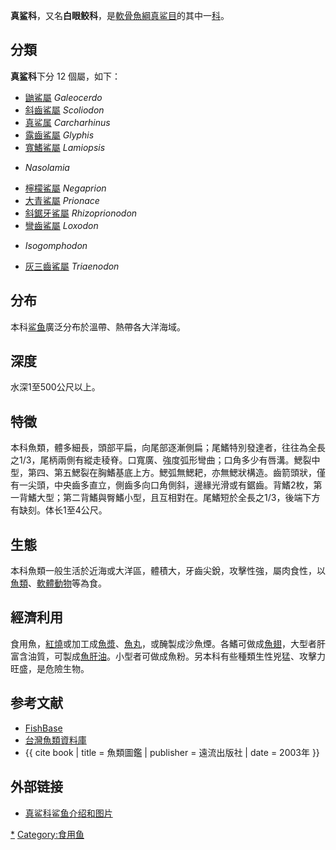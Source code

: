 {{automatic taxobox
| name = 真鯊科
| fossil_range = {{Fossil range|始新世|現今}}
| image = Tiger shark.jpg
| image_caption = [[鼬鯊|鼬鯊]]
| taxon = Carcharhinidae
| authority = [[David_Starr_Jordan|D. S. Jordan]] & [[Barton_Warren_Evermann|Evermann]], 1896
| subdivision_ranks = [[屬|屬]]
| subdivision = 見內文
}}

'''真鲨科'''，又名'''白眼鲛科'''，是[[軟骨魚綱|軟骨魚綱]][[真鲨目|真鲨目]]的其中一[[科|科]]。

==分類==
'''真鲨科'''下分 12 個屬，如下：
* [[鼬鯊屬|鼬鯊屬]] ''Galeocerdo''
* [[斜齒鯊屬|斜齒鯊屬]] ''Scoliodon''
* [[真鲨属|真鲨属]] ''Carcharhinus''
* [[露齒鯊屬|露齒鯊屬]] ''Glyphis''
* [[寬鰭鯊屬|寬鰭鯊屬]] ''Lamiopsis''
* {{link-en|窄吻鯊屬|Whitenose shark}} ''Nasolamia''
* [[檸檬鯊屬|檸檬鯊屬]] ''Negaprion''
* [[大青鯊|大青鯊屬]] ''Prionace''
* [[斜鋸牙鯊屬|斜鋸牙鯊屬]] ''Rhizoprionodon''
* [[廣鼻曲齒鮫|彎齒鯊屬]] ''Loxodon''
* {{link-en|剑鼻鲨属|Daggernose shark}} ''Isogomphodon''
* [[灰三齒鯊|灰三齒鯊屬]] ''Triaenodon''

==分布==
本科[[鲨鱼|鲨鱼]]廣泛分布於溫帶、熱帶各大洋海域。

==深度==
水深1至500公尺以上。

==特徵==
本科魚類，體多細長，頭部平扁，向尾部逐漸側扁；尾鰭特別發達者，往往為全長之1/3，尾柄兩側有縱走稜脊。口寬廣、強度弧形彎曲；口角多少有唇溝。鰓裂中型，第四、第五鰓裂在胸鰭基底上方。鰓弧無鰓耙，亦無鰓狀構造。齒箭頭狀，僅有一尖頭，中央齒多直立，側齒多向口角側斜，邊緣光滑或有鋸齒。背鰭2枚，第一背鰭大型；第二背鰭與臀鰭小型，且互相對在。尾鰭短於全長之1/3，後端下方有缺刻。体长1至4公尺。

==生態==
本科魚類一般生活於近海或大洋區，體積大，牙齒尖銳，攻擊性強，屬肉食性，以[[魚類|魚類]]、[[軟體動物|軟體動物]]等為食。

==經濟利用==
食用魚，[[紅燒|紅燒]]或加工成[[魚漿|魚漿]]、[[魚丸|魚丸]]，或醃製成沙魚煙。各鰭可做成[[魚翅|魚翅]]，大型者肝富含油質，可製成[[魚肝油|魚肝油]]。小型者可做成魚粉。另本科有些種類生性兇猛、攻擊力旺盛，是危險生物。

==参考文献==
{{reflist}}

*[https://web.archive.org/web/20131126121555/http://fishbase.sinica.edu.tw/ FishBase]
*[http://fishdb.sinica.edu.tw/ 台灣魚類資料庫] {{Wayback|url=http://fishdb.sinica.edu.tw/ |date=20160304193340 }}
*{{ cite book | title = 魚類圖鑑 | publisher = 遠流出版社 | date = 2003年 }}

==外部链接==
*[https://web.archive.org/web/20041019223632/http://www.sportesport.it/sharks12.htm 真鲨科鲨鱼介绍和图片]
{{Selachimorpha|Ca.}}
{{Taxonbar|from=Q48191}}
[[Category:真鲨科|*]]
[[Category:食用鱼|Category:食用鱼]]